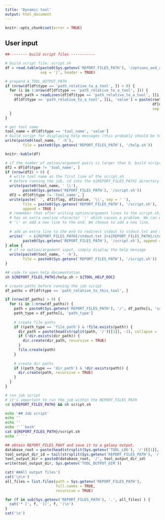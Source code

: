 ```yaml
---
title: 'Dynamic tool'
output: html_document
---
```


<style>
pre code, pre, code {
  white-space: pre !important;
  overflow-x: scroll !important;
  word-break: keep-all !important;
  word-wrap: initial !important;
}
</style>

```r
knitr::opts_chunk$set(error = TRUE)
```

## User input

```r
##-------- build script files -----------

# build script file: script.sh
df = read.table(paste0(Sys.getenv('REPORT_FILES_PATH'), '/options_and_arguments.txt'), 
                sep = '|', header = TRUE)

# prepend A_TOOL_OUTPUT_PATH
if (nrow(df[df$type == 'path_relative_to_a_tool', ]) > 0) {
  for (i in 1:nrow(df[df$type == 'path_relative_to_a_tool', ])) {
    root_path = readLines(df[df$type == 'path_relative_to_a_tool', ][i, 'path_type'])[1]
    df[df$type == 'path_relative_to_a_tool', ][i, 'value'] = paste(root_path, 
                                                                   df[df$type == 'path_relative_to_a_tool', ][i, 'value'], 
                                                                   sep = '/')
  }
}

# get tool name
tool_name = df[df$type == 'tool_name', 'value']
# build script for displaying help messages (this probably should be tool specific)
write(paste0(tool_name, ' -h'), 
        file = paste0(Sys.getenv('REPORT_FILES_PATH'), '/help.sh'))

knitr::kable(df)

# if the number of option/argument pairs is larger than 0, build script file
df2 = df[df$type != 'tool_name', ]
if (nrow(df2) > 0) {
  # write tool name as the first line of the script.sh
  # before running the job, cd into the ${REPORT_FILES_PATH} directory
  write(paste0(tool_name, ' \\'), 
        paste0(Sys.getenv('REPORT_FILES_PATH'), '/script.sh'))
  df2 = df[df$type != 'tool_name', ]
  write(paste(' ', df2$flag, df2$value, '\\', sep = ' '), 
        file = paste0(Sys.getenv('REPORT_FILES_PATH'), '/script.sh'), 
        append = TRUE )
  # remember that after writing option/argument lines to the script.sh, the last line
  # has an extra newline character '\' which causes a problem. We can either remove that extra
  # '\' or add a new line to the end. We choose to add a new line.
  
  # add an extra line to the end to redirect stdout to stdout.txt and stderr to stderr.txt
  write('  > ${REPORT_FILES_PATH}/stdout.txt 2>${REPORT_FILES_PATH}/stderr.txt', 
        paste0(Sys.getenv('REPORT_FILES_PATH'), '/script.sh'), append = TRUE)
} else {
  # if no option/argument input, simply display the help message
  write(paste0(tool_name, ' -h'), 
        file = paste0(Sys.getenv('REPORT_FILES_PATH'), '/script.sh'))
}

```


```bash
## code to open help documentation
sh ${REPORT_FILES_PATH}/help.sh > ${TOOL_HELP_DOC}
```


```r
# create paths before running the job script
df_paths = df[df$type == 'path_relative_to_this_tool', ]

if (nrow(df_paths) > 0) {
  for (i in 1:nrow(df_paths)) {
    path = paste0(Sys.getenv('REPORT_FILES_PATH'), '/', df_paths[i, 'value'])
    path_type = df_paths[i, 'path_type']
  
    # create file paths
    if ((path_type == 'file_path') & !file.exists(path)) {
      dir_path = paste(head(strsplit(path, '/')[[1]], -1), collapse = '/' )
      if (!dir.exists(dir_path)) {
        dir.create(dir_path, recursive = TRUE)
      }
      file.create(path)
    }
    
    # create dir paths
    if ((path_type == 'dir_path') & !dir.exists(path)) {
      dir.create(path, recursive = TRUE)
    }
  }
}
```


```bash
# run job script
# it's important to run the job within the REPORT_FILES_PATH
cd ${REPORT_FILES_PATH} && sh script.sh
```



```bash
echo '## Job script'
echo ''
echo ''
echo '```bash'
cat ${REPORT_FILES_PATH}/script.sh
echo '```'
```


```r
## obtain REPORT_FILES_PAHT and save it to a galaxy output.
database_root = paste(head(strsplit(Sys.getenv('TOOL_LOG'), '/')[[1]], -1), collapse = '/')
tool_output_dir_id = tail(strsplit(Sys.getenv('REPORT_FILES_PATH'), '/')[[1]], 1)
tool_output_dir = paste0(database_root, '/', tool_output_dir_id)
write(tool_output_dir, Sys.getenv('TOOL_OUTPUT_DIR'))
```


```r
cat('##All output files')
cat('\n\n')
all_files = list.files(path = Sys.getenv('REPORT_FILES_PATH'), 
                       full.names = TRUE, 
                       recursive = TRUE)

for (f in sub(Sys.getenv('REPORT_FILES_PATH'), '.', all_files) ) {
  cat('* [', f, '](', f, ')\n')
}
cat('\n')
```

